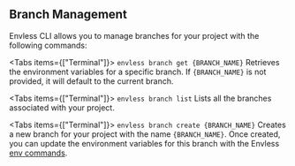 
## Branch Management

Envless CLI allows you to manage branches for your project with the following commands:

<Tabs items={["Terminal"]}>
  <Tab>``` envless branch get {BRANCH_NAME} ```</Tab>
</Tabs>
Retrieves the environment variables for a specific branch. If `{BRANCH_NAME}` is
not provided, it will default to the current branch.

<Tabs items={["Terminal"]}>
  <Tab>``` envless branch list ```</Tab>
</Tabs>
Lists all the branches associated with your project.

<Tabs items={["Terminal"]}>
  <Tab>``` envless branch create {BRANCH_NAME} ```</Tab>
</Tabs>
Creates a new branch for your project with the name `{BRANCH_NAME}`. Once created,
you can update the environment variables for this branch with the Envless [env commands](/cli/env).
